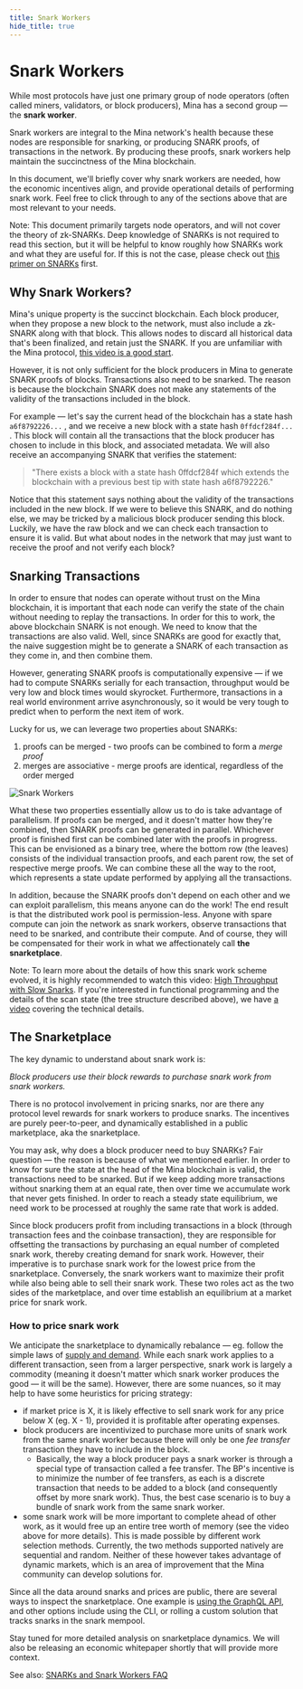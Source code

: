 ```yaml
---
title: Snark Workers
hide_title: true
---
```


# Snark Workers

While most protocols have just one primary group of node operators (often called miners, validators, or block producers), Mina has a second group — the **snark worker**.

Snark workers are integral to the Mina network's health because these nodes are responsible for snarking, or producing SNARK proofs, of transactions in the network. By producing these proofs, snark workers help maintain the succinctness of the Mina blockchain.

In this document, we'll briefly cover why snark workers are needed, how the economic incentives align, and provide operational details of performing snark work. Feel free to click through to any of the sections above that are most relevant to your needs.

Note: This document primarily targets node operators, and will not cover the theory of zk-SNARKs. Deep knowledge of SNARKs is not required to read this section, but it will be helpful to know roughly how SNARKs work and what they are useful for. If this is not the case, please check out [this primer on SNARKs](https://minaprotocol.com/blog/what-are-zk-snarks) first.

## Why Snark Workers?

Mina's unique property is the succinct blockchain. Each block producer, when they propose a new block to the network, must also include a zk-SNARK along with that block. This allows nodes to discard all historical data that's been finalized, and retain just the SNARK. If you are unfamiliar with the Mina protocol, [this video is a good start](https://www.youtube.com/watch?v=eWVGATxEB6M).

However, it is not only sufficient for the block producers in Mina to generate SNARK proofs of blocks. Transactions also need to be snarked. The reason is because the blockchain SNARK does not make any statements of the validity of the transactions included in the block.

For example — let's say the current head of the blockchain has a state hash `a6f8792226...` , and we receive a new block with a state hash `0ffdcf284f...` . This block will contain all the transactions that the block producer has chosen to include in this block, and associated metadata. We will also receive an accompanying SNARK that verifies the statement:

> "There exists a block with a state hash 0ffdcf284f which extends the blockchain
> with a previous best tip with state hash a6f8792226."

Notice that this statement says nothing about the validity of the transactions included in the new block. If we were to believe this SNARK, and do nothing else, we may be tricked by a malicious block producer sending this block. Luckily, we have the raw block and we can check each transaction to ensure it is valid. But what about nodes in the network that may just want to receive the proof and not verify each block?

## Snarking Transactions

In order to ensure that nodes can operate without trust on the Mina blockchain, it is important that each node can verify the state of the chain without needing to replay the transactions. In order for this to work, the above blockchain SNARK is not enough. We need to know that the transactions are also valid. Well, since SNARKs are good for exactly that, the naive suggestion might be to generate a SNARK of each transaction as they come in, and then combine them.

However, generating SNARK proofs is computationally expensive — if we had to compute SNARKs serially for each transaction, throughput would be very low and block times would skyrocket. Furthermore, transactions in a real world environment arrive asynchronously, so it would be very tough to predict when to perform the next item of work.

Lucky for us, we can leverage two properties about SNARKs:

1. proofs can be merged - two proofs can be combined to form a _merge proof_
2. merges are associative - merge proofs are identical, regardless of the order merged

<picture>
  <source
    media="(min-width:48rem)"
    srcset="/img/Documents_FAQFork_Tablet 1.jpg"
  />
  <source
    media="(min-width:90rem)"
    srcset="/img/Documents_SNARKS_p3-01 1.jpg"
  />
  <img
    src="/img/Documents_FAQFork_Mobile 1.jpg"
    alt="Snark Workers"
  ></img>
</picture>

What these two properties essentially allow us to do is take advantage of parallelism. If proofs can be merged, and it doesn't matter how they're combined, then SNARK proofs can be generated in parallel. Whichever proof is finished first can be combined later with the proofs in progress. This can be envisioned as a binary tree, where the bottom row (the leaves) consists of the individual transaction proofs, and each parent row, the set of respective merge proofs. We can combine these all the way to the root, which represents a state update performed by applying all the transactions.

In addition, because the SNARK proofs don't depend on each other and we can exploit parallelism, this means anyone can do the work! The end result is that the distributed work pool is permission-less. Anyone with spare compute can join the network as snark workers, observe transactions that need to be snarked, and contribute their compute. And of course, they will be compensated for their work in what we affectionately call **the snarketplace**.

Note: To learn more about the details of how this snark work scheme evolved, it is highly recommended to watch this video: [High Throughput with Slow Snarks](https://www.youtube.com/watch?v=NZmq1V-Te0E). If you're interested in functional programming and the details of the scan state (the tree structure described above), we have [a video](https://www.youtube.com/watch?v=ztH_Z5TCe9I) covering the technical details.

## The Snarketplace

The key dynamic to understand about snark work is:

_Block producers use their block rewards to purchase snark work from snark workers._

There is no protocol involvement in pricing snarks, nor are there any protocol level rewards for snark workers to produce snarks. The incentives are purely peer-to-peer, and dynamically established in a public marketplace, aka the snarketplace.

You may ask, why does a block producer need to buy SNARKs? Fair question — the reason is because of what we mentioned earlier. In order to know for sure the state at the head of the Mina blockchain is valid, the transactions need to be snarked. But if we keep adding more transactions without snarking them at an equal rate, then over time we accumulate work that never gets finished. In order to reach a steady state equilibrium, we need work to be processed at roughly the same rate that work is added.

Since block producers profit from including transactions in a block (through transaction fees and the coinbase transaction), they are responsible for offsetting the transactions by purchasing an equal number of completed snark work, thereby creating demand for snark work. However, their imperative is to purchase snark work for the lowest price from the snarketplace. Conversely, the snark workers want to maximize their profit while also being able to sell their snark work. These two roles act as the two sides of the marketplace, and over time establish an equilibrium at a market price for snark work.

### How to price snark work

We anticipate the snarketplace to dynamically rebalance — eg. follow the simple laws of [supply and demand](https://en.wikipedia.org/wiki/Supply_and_demand). While each snark work applies to a different transaction, seen from a larger perspective, snark work is largely a commodity (meaning it doesn't matter which snark worker produces the good — it will be the same). However, there are some nuances, so it may help to have some heuristics for pricing strategy:

- if market price is X, it is likely effective to sell snark work for any price below X (eg. X - 1), provided it is profitable after operating expenses.
- block producers are incentivized to purchase more units of snark work from the same snark worker because there will only be one _fee transfer_ transaction they have to include in the block.
  - Basically, the way a block producer pays a snark worker is through a special type of transaction called a fee transfer. The BP's incentive is to minimize the number of fee transfers, as each is a discrete transaction that needs to be added to a block (and consequently offset by more snark work). Thus, the best case scenario is to buy a bundle of snark work from the same snark worker.
- some snark work will be more important to complete ahead of other work, as it would free up an entire tree worth of memory (see the video above for more details). This is made possible by different work selection methods. Currently, the two methods supported natively are sequential and random. Neither of these however takes advantage of dynamic markets, which is an area of improvement that the Mina community can develop solutions for.

Since all the data around snarks and prices are public, there are several ways to inspect the snarketplace. One example is [using the GraphQL API](https://youtu.be/XQlfX-LnK_A), and other options include using the CLI, or rolling a custom solution that tracks snarks in the snark mempool.

Stay tuned for more detailed analysis on snarketplace dynamics. We will also be releasing an economic whitepaper shortly that will provide more context.

See also: [SNARKs and Snark Workers FAQ](/node-operators/faq#snarks-and-snark-workers)
